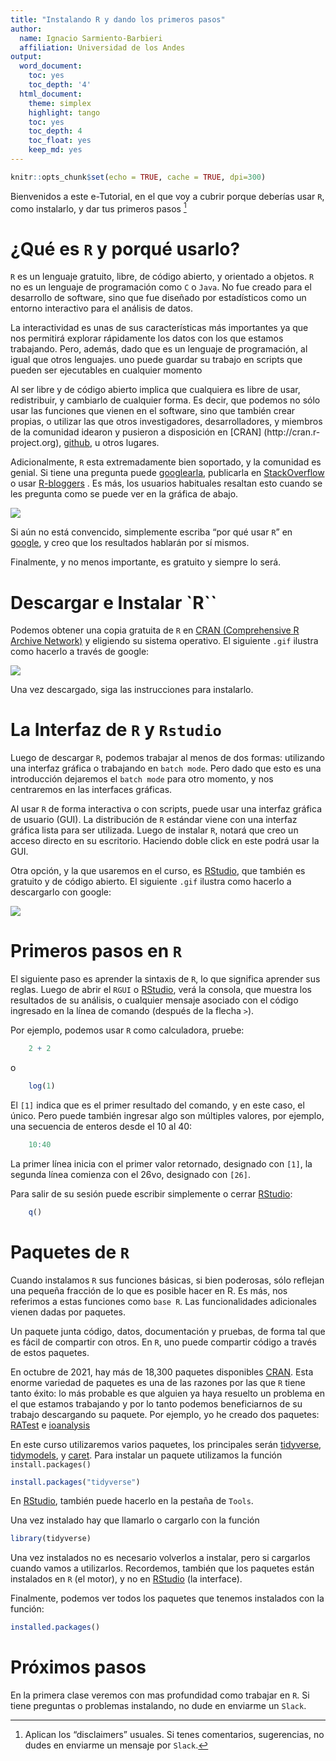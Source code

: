 ```yaml
---
title: "Instalando R y dando los primeros pasos"
author:
  name: Ignacio Sarmiento-Barbieri
  affiliation: Universidad de los Andes
output:
  word_document:
    toc: yes
    toc_depth: '4'
  html_document:
    theme: simplex
    highlight: tango
    toc: yes
    toc_depth: 4
    toc_float: yes
    keep_md: yes
---
```


```r
knitr::opts_chunk$set(echo = TRUE, cache = TRUE, dpi=300)
```



Bienvenidos a este e-Tutorial, en el que voy a cubrir porque deberías usar `R`, como instalarlo, y dar tus primeros pasos
[^fn-1] 


[^fn-1]: Aplican los "disclaimers" usuales. Si tenes comentarios, sugerencias, no dudes en enviarme un mensaje por `Slack`.

# ¿Qué es `R` y porqué usarlo?


`R` es un lenguaje gratuito, libre, de código abierto, y orientado a objetos. `R` no es un lenguaje de programación como `C` o `Java`. No fue creado para el desarrollo de software, sino que fue diseñado por estadísticos como un entorno interactivo para el análisis de datos. 


La interactividad es unas de sus características más importantes ya que nos permitirá explorar rápidamente los datos con los que estamos trabajando. Pero, además, dado que es un lenguaje de programación, al igual que otros lenguajes. uno puede guardar su trabajo en scripts que pueden ser ejecutables en cualquier momento
 
Al ser libre y de código abierto implica que cualquiera es libre de usar, redistribuir, y cambiarlo de cualquier forma. Es decir, que podemos no sólo usar las funciones que vienen en el software, sino que también crear propias, o utilizar las que otros investigadores, desarrolladores, y miembros de la comunidad idearon y pusieron a disposición en [CRAN] (http://cran.r-project.org), [github]( https://github.com/), u otros lugares.

Adicionalmente, `R`  esta extremadamente bien soportado, y la comunidad es genial. Si tiene una pregunta puede [googlearla](<http://www.google.com>), publicarla en [StackOverflow](<http://stackoverflow.com/>) o usar [R-bloggers ](<http://www.r-bloggers.com/>) . Es más, los usuarios habituales resaltan esto cuando se les pregunta como se puede ver en la gráfica de abajo.

![](aux/Rbest.png)

Si aún no está convencido, simplemente escriba "por qué usar `R`" en [google](<http://www.google.com>), y creo que los resultados hablarán por sí mismos. 

Finalmente, y no menos importante, es gratuito y siempre lo será.







# Descargar e Instalar `R``

Podemos obtener una copia gratuita de `R` en [CRAN (Comprehensive R Archive Network)](<http://cran.r-project.org>) y eligiendo su sistema operativo. El siguiente  `.gif` ilustra como hacerlo a través de google:


![](aux/Download_R.gif)

Una vez descargado, siga las instrucciones para instalarlo.



# La Interfaz de `R` y `Rstudio`

Luego de descargar `R`, podemos trabajar al menos de dos formas: utilizando una interfaz gráfica o trabajando en `batch mode`. Pero dado que esto es una introducción dejaremos el `batch mode` para otro momento, y nos centraremos en las interfaces gráficas.  

Al usar `R` de forma interactiva o con scripts, puede usar una interfaz gráfica de usuario (GUI). La distribución de `R` estándar viene con una interfaz gráfica lista para ser utilizada. Luego de instalar `R`, notará que creo un  acceso directo en su escritorio. Haciendo doble click en este podrá usar la GUI.

Otra opción, y la que usaremos en el curso, es [RStudio](https://www.rstudio.com/), que también es gratuito y de código abierto. El siguiente  `.gif` ilustra como hacerlo a descargarlo con google:




![](aux/Download_Rstudio.gif)

# Primeros pasos en `R`

El siguiente paso es aprender la sintaxis de `R`, lo que significa aprender sus reglas. Luego de abrir el `RGUI` o [RStudio](https://www.rstudio.com/), verá la consola, que muestra los resultados de su análisis, o cualquier mensaje asociado con el código  ingresado en la línea de comando (después de la flecha `>`).

Por ejemplo, podemos usar `R` como calculadora, pruebe:



```r
    2 + 2
```   

o

```r
    log(1)
```   

El `[1]` indica  que es el primer resultado del comando, y en este caso, el único. Pero puede también ingresar algo son múltiples valores, por ejemplo, una secuencia de enteros desde el 10 al 40:
 
```r
    10:40
```   

La primer línea  inicia con el primer valor retornado, designado con `[1]`, la segunda línea  comienza con el 26vo, designado con `[26]`.


Para salir de su sesión puede escribir simplemente o cerrar [RStudio](https://www.rstudio.com/):

```r
    q()
```


# Paquetes de `R`

Cuando instalamos `R` sus funciones básicas, si bien poderosas, sólo reflejan una pequeña fracción de lo que es posible hacer en R. Es más, nos referimos a estas funciones como `base R`. Las funcionalidades adicionales vienen dadas por paquetes.

Un paquete junta código, datos, documentación y pruebas, de forma tal que es fácil de compartir con otros. En `R`, uno puede compartir código a través de estos paquetes. 

En octubre de 2021, hay más de 18,300 paquetes disponibles [CRAN](<http://cran.r-project.org>). Esta enorme variedad de paquetes es una de las razones por las que `R` tiene tanto éxito: lo más probable es que alguien ya haya resuelto un problema en el que estamos trabajando y por lo tanto podemos beneficiarnos de su trabajo descargando su paquete. Por ejemplo, yo he creado dos paquetes: [RATest](https://cran.r-project.org/web/packages/RATest/index.html) e [ioanalysis](https://cran.r-project.org/web/packages/ioanalysis/)

En este curso utilizaremos varios paquetes, los principales serán [tidyverse](https://www.tidyverse.org/), [tidymodels](https://www.tidymodels.org/), y [caret](https://cran.r-project.org/web/packages/caret/index.html). Para instalar un paquete utilizamos la función `install.packages()`

```r
install.packages("tidyverse")
```

En [RStudio](https://www.rstudio.com/), también puede hacerlo en la pestaña de `Tools`. 

Una vez instalado hay que llamarlo o cargarlo con la función

```r
library(tidyverse)
```

Una vez instalados no es necesario volverlos a instalar, pero si cargarlos cuando vamos a utilizarlos. Recordemos, también que los paquetes están instalados en `R` (el motor), y no en [RStudio](https://www.rstudio.com/) (la interface).

Finalmente, podemos ver todos los paquetes que tenemos instalados con la función:

```r
installed.packages()
```


# Próximos pasos

En la primera clase veremos con mas profundidad como trabajar en `R`. Si tiene preguntas o problemas instalando, no dude en enviarme un `Slack`.


